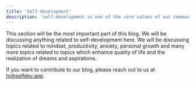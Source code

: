 ```yaml
---
title: 'Self-development'
description: 'self.development is one of the core values of out community.'
---
```


This section will be the most important part of this blog. We will be discussing anything related to self-development here. We will be discussing
topics related to mindset, productivity, anxiety, personal growth and many more topics related to topics which enhance quality of life and the realization of dreams and aspirations.

If you want to contribute to our blog, please reach out to us at hi@selfdev.app

